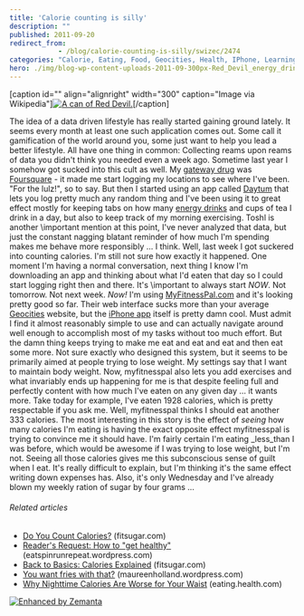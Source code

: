 ```yaml
---
title: 'Calorie counting is silly'
description: ""
published: 2011-09-20
redirect_from: 
            - /blog/calorie-counting-is-silly/swizec/2474
categories: "Calorie, Eating, Food, Geocities, Health, IPhone, Learning, Personal, Weight loss"
hero: ./img/blog-wp-content-uploads-2011-09-300px-Red_Devil_energy_drink1.jpg
---
```

\[caption id=&quot;&quot; align=&quot;alignright&quot; width=&quot;300&quot; caption=&quot;Image via Wikipedia&quot;][![A can of Red Devil.](./img/blog-wp-content-uploads-2011-09-300px-Red_Devil_energy_drink1.jpg "A can of Red Devil.")](http://commons.wikipedia.org/wiki/File:Red_Devil_energy_drink.jpg)\[/caption]

The idea of a data driven lifestyle has really started gaining ground lately. It seems every month at least one such application comes out. Some call it gamification of the world around you, some just want to help you lead a better lifestyle. All have one thing in common: Collecting reams upon reams of data you didn&#x27;t think you needed even a week ago. Sometime last year I somehow got sucked into this cult as well. My [gateway drug](http://en.wikipedia.org/wiki/Gateway_drug_theory "Gateway drug theory") was [Foursquare](http://www.foursquare.com/ "Foursquare") - it made me start logging my locations to see where I&#x27;ve been. &quot;For the lulz!&quot;, so to say. But then I started using an app called [Daytum](http://www.daytum.com/ "Daytum") that lets you log pretty much any random thing and I&#x27;ve been using it to great effect mostly for keeping tabs on how many [energy drinks](http://en.wikipedia.org/wiki/Energy_drink "Energy drink") and cups of tea I drink in a day, but also to keep track of my morning exercising. Toshl is another \\important mention at this point, I&#x27;ve never analyzed that data, but just the constant nagging blatant reminder of how much I&#x27;m spending makes me behave more responsibly ... I think. Well, last week I got suckered into counting calories. I&#x27;m still not sure how exactly it happened. One moment I&#x27;m having a normal conversation, next thing I know I&#x27;m downloading an app and thinking about what I&#x27;d eaten that day so I could start logging right then and there. It&#x27;s \\important to always start _NOW_. Not tomorrow. Not next week. _Now!_ I&#x27;m using [MyFitnessPal.com](http://www.myfitnesspal.com/) and it&#x27;s looking pretty good so far. Their web interface sucks more than your average [Geocities](http://www.geocities.co.jp/ "GeoCities") website, but the [iPhone app](http://en.wikipedia.org/wiki/IPhone "IPhone") itself is pretty damn cool. Must admit I find it almost reasonably simple to use and can actually navigate around well enough to accomplish most of my tasks without too much effort. But the damn thing keeps trying to make me eat and eat and eat and then eat some more. Not sure exactly who designed this system, but it seems to be primarily aimed at people trying to lose weight. My settings say that I want to maintain body weight. Now, myfitnesspal also lets you add exercises and what invariably ends up happening for me is that despite feeling full and perfectly content with how much I&#x27;ve eaten on any given day ... it wants more. Take today for example, I&#x27;ve eaten 1928 calories, which is pretty respectable if you ask me. Well, myfitnesspal thinks I should eat another 333 calories. The most interesting in this story is the effect of _seeing_ how many calories I&#x27;m eating is having the exact opposite effect myfitnesspal is trying to convince me it should have. I&#x27;m fairly certain I&#x27;m eating _less_than I was before, which would be awesome if I was trying to lose weight, but I&#x27;m not. Seeing all those calories gives me this subconscious sense of guilt when I eat. It&#x27;s really difficult to explain, but I&#x27;m thinking it&#x27;s the same effect writing down expenses has. Also, it&#x27;s only Wednesday and I&#x27;ve already blown my weekly ration of sugar by four grams ...

###### Related articles

- [Do You Count Calories?](http://www.fitsugar.com/5848166) (fitsugar.com)
- [Reader&#x27;s Request: How to &quot;get healthy&quot;](http://eatspinrunrepeat.wordpress.com/2011/09/20/readers-request-how-to-get-healthy/) (eatspinrunrepeat.wordpress.com)
- [Back to Basics: Calories Explained](http://www.fitsugar.com/2498686) (fitsugar.com)
- [You want fries with that?](http://maureenholland.wordpress.com/2011/09/20/you-want-fries-with-that/) (maureenholland.wordpress.com)
- [Why Nighttime Calories Are Worse for Your Waist](http://eating.health.com/2011/09/19/nighttime-eating-weight-gain/) (eating.health.com)

[![Enhanced by Zemanta](http://img.zemanta.com/zemified_e.png?x-id=992632bd-807f-4c20-8ac5-5ba918070413)](http://www.zemanta.com/ "Enhanced by Zemanta")